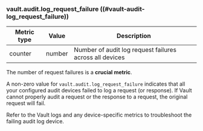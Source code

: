 ### vault.audit.log_request_failure ((#vault-audit-log_request_failure))

Metric type | Value   | Description
----------- | ------- | -----------
counter     | number  | Number of audit log request failures across all devices

The number of request failures is a **crucial metric**.

A non-zero value for `vault.audit.log_request_failure` indicates that all your
configured audit devices failed to log a request (or response). If Vault cannot
properly audit a request or the response to a request, the original request
will fail.

Refer to the Vault logs and any device-specific metrics to troubleshoot the
failing audit log device.